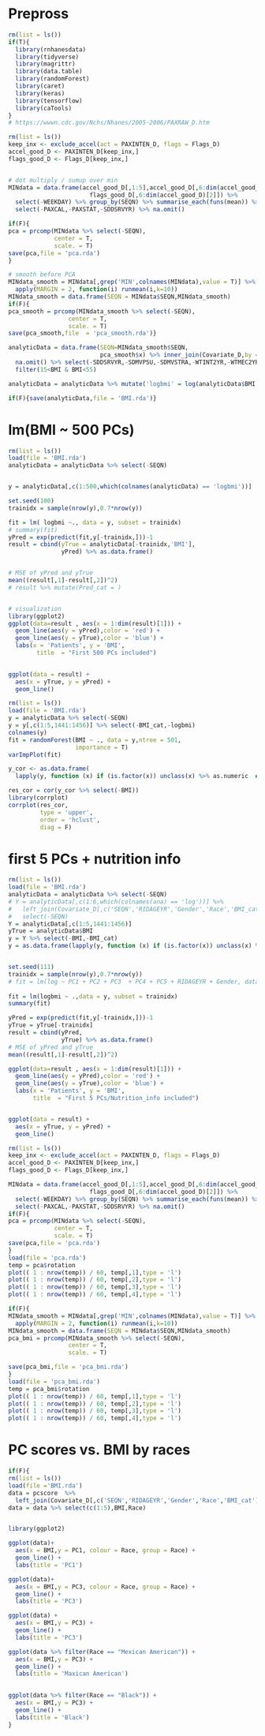 # Prepross
```r
rm(list = ls())
if(T){
  library(rnhanesdata)
  library(tidyverse)
  library(magrittr)
  library(data.table)
  library(randomForest)
  library(caret)
  library(keras)
  library(tensorflow)
  library(caTools)
}
# https://wwwn.cdc.gov/Nchs/Nhanes/2005-2006/PAXRAW_D.htm
```


```r
rm(list = ls())
keep_inx <- exclude_accel(act = PAXINTEN_D, flags = Flags_D)
accel_good_D <- PAXINTEN_D[keep_inx,] 
flags_good_D <- Flags_D[keep_inx,]


# dot multiply / sumup over min
MINdata = data.frame(accel_good_D[,1:5],accel_good_D[,6:dim(accel_good_D)[2]] *
                       flags_good_D[,6:dim(accel_good_D)[2]]) %>% 
  select(-WEEKDAY) %>% group_by(SEQN) %>% summarise_each(funs(mean)) %>% as.data.frame() %>%
  select(-PAXCAL,-PAXSTAT,-SDDSRVYR) %>% na.omit()

if(F){
pca = prcomp(MINdata %>% select(-SEQN),
             center = T,
             scale. = T)
save(pca,file = 'pca.rda')
}

# smooth before PCA
MINdata_smooth = MINdata[,grep('MIN',colnames(MINdata),value = T)] %>%
  apply(MARGIN = 2, function(i) runmean(i,k=10))
MINdata_smooth = data.frame(SEQN = MINdata$SEQN,MINdata_smooth)
if(F){
pca_smooth = prcomp(MINdata_smooth %>% select(-SEQN),
                 center = T,
                 scale. = T)
save(pca_smooth,file  = 'pca_smooth.rda')}

analyticData = data.frame(SEQN=MINdata_smooth$SEQN,
                          pca_smooth$x) %>% inner_join(Covariate_D,by = 'SEQN') %>% 
  na.omit() %>% select(-SDDSRVYR,-SDMVPSU,-SDMVSTRA,-WTINT2YR,-WTMEC2YR,-RIDAGEMN,-RIDAGEEX)%>%
  filter(15<BMI & BMI<55)

analyticData = analyticData %>% mutate('logbmi' = log(analyticData$BMI +1))

if(F){save(analyticData,file = 'BMI.rda')}

```

# lm(BMI ~ 500 PCs)
```r
rm(list = ls())
load(file = 'BMI.rda')
analyticData = analyticData %>% select(-SEQN)


y = analyticData[,c(1:500,which(colnames(analyticData) == 'logbmi'))]

set.seed(100)
trainidx = sample(nrow(y),0.7*nrow(y))

fit = lm( logbmi ~., data = y, subset = trainidx)
# summary(fit)
yPred = exp(predict(fit,y[-trainidx,]))-1
result = cbind(yTrue = analyticData[-trainidx,'BMI'],
               yPred) %>% as.data.frame()


# MSE of yPred and yTrue
mean((result[,1]-result[,2])^2)
# result %>% mutate(Pred_cat = )


# visualization
library(ggplot2)
ggplot(data=result , aes(x = 1:dim(result)[1])) + 
  geom_line(aes(y = yPred),color = 'red') + 
  geom_line(aes(y = yTrue),color = 'blue') + 
  labs(x = 'Patients', y = 'BMI',
        title  = "First 500 PCs included")
  

ggplot(data = result) + 
  aes(x = yTrue, y = yPred) +
  geom_line()
```


```r
rm(list = ls())
load(file = 'BMI.rda')
y = analyticData %>% select(-SEQN)
y = y[,c(1:5,1441:1456)] %>% select(-BMI_cat,-logbmi)
colnames(y)
fit = randomForest(BMI ~ ., data = y,ntree = 501,
                   importance = T)
varImpPlot(fit)

y_cor <- as.data.frame(
  lapply(y, function (x) if (is.factor(x)) unclass(x) %>% as.numeric  else x))

res_cor = cor(y_cor %>% select(-BMI))
library(corrplot)
corrplot(res_cor,
         type = 'upper',
         order = 'hclust',
         diag = F)

```


# first 5 PCs + nutrition info
```r
rm(list = ls())
load(file = 'BMI.rda')
analyticData = analyticData %>% select(-SEQN)
# Y = analyticData[,c(1:6,which(colnames(ana) == 'log'))] %>% 
#   left_join(Covariate_D[,c('SEQN','RIDAGEYR','Gender','Race','BMI_cat')],by = 'SEQN') %>%
#   select(-SEQN)
Y = analyticData[,c(1:5,1441:1456)]
yTrue = analyticData$BMI
y = Y %>% select(-BMI,-BMI_cat)
y = as.data.frame(lapply(y, function (x) if (is.factor(x)) unclass(x) %>% as.factor() else x))


set.seed(111)
trainidx = sample(nrow(y),0.7*nrow(y))
# fit = lm(log ~ PC1 + PC2 + PC3  + PC4 + PC5 + RIDAGEYR + Gender, data = ysub, subset = trainidx)
 
fit = lm(logbmi ~ .,data = y, subset = trainidx)
summary(fit)

yPred = exp(predict(fit,y[-trainidx,]))-1
yTrue = yTrue[-trainidx]
result = cbind(yPred,
               yTrue) %>% as.data.frame()
# MSE of yPred and yTrue
mean((result[,1]-result[,2])^2)

ggplot(data=result , aes(x = 1:dim(result)[1])) + 
  geom_line(aes(y = yPred),color = 'red') + 
  geom_line(aes(y = yTrue),color = 'blue') +
  labs(x = 'Patients', y = 'BMI',
       title  = "First 5 PCs/Nutrition_info included")


ggplot(data = result) + 
  aes(x = yTrue, y = yPred) +
  geom_line()

```

```r
rm(list = ls())
keep_inx <- exclude_accel(act = PAXINTEN_D, flags = Flags_D)
accel_good_D <- PAXINTEN_D[keep_inx,] 
flags_good_D <- Flags_D[keep_inx,]

MINdata = data.frame(accel_good_D[,1:5],accel_good_D[,6:dim(accel_good_D)[2]] *
                       flags_good_D[,6:dim(accel_good_D)[2]]) %>% 
  select(-WEEKDAY) %>% group_by(SEQN) %>% summarise_each(funs(mean)) %>% as.data.frame() %>%
  select(-PAXCAL,-PAXSTAT,-SDDSRVYR) %>% na.omit()
if(F){
pca = prcomp(MINdata %>% select(-SEQN),
             center = T,
             scale. = T)
save(pca,file = 'pca.rda')
}
load(file = 'pca.rda')
temp = pca$rotation
plot(( 1 : nrow(temp)) / 60, temp[,1],type = 'l')
plot(( 1 : nrow(temp)) / 60, temp[,2],type = 'l')
plot(( 1 : nrow(temp)) / 60, temp[,3],type = 'l')
plot(( 1 : nrow(temp)) / 60, temp[,4],type = 'l')
```


```r
if(F){
MINdata_smooth = MINdata[,grep('MIN',colnames(MINdata),value = T)] %>%
  apply(MARGIN = 2, function(i) runmean(i,k=10))
MINdata_smooth = data.frame(SEQN = MINdata$SEQN,MINdata_smooth)
pca_bmi = prcomp(MINdata_smooth %>% select(-SEQN),
                 center = T,
                 scale. = T)

save(pca_bmi,file = 'pca_bmi.rda')
}
load(file = 'pca_bmi.rda')
temp = pca_bmi$rotation
plot(( 1 : nrow(temp)) / 60, temp[,1],type = 'l')
plot(( 1 : nrow(temp)) / 60, temp[,2],type = 'l')
plot(( 1 : nrow(temp)) / 60, temp[,3],type = 'l')
plot(( 1 : nrow(temp)) / 60, temp[,4],type = 'l')
```

# PC scores vs. BMI by races
```r
if(F){
rm(list = ls())
load(file ='BMI.rda')
data = pcscore  %>%
  left_join(Covariate_D[,c('SEQN','RIDAGEYR','Gender','Race','BMI_cat')],by = 'SEQN')
data = data %>% select(c(1:5),BMI,Race)


library(ggplot2)

ggplot(data)+
  aes(x = BMI,y = PC1, colour = Race, group = Race) + 
  geom_line() +
  labs(title = 'PC1')

ggplot(data)+
  aes(x = BMI,y = PC3, colour = Race, group = Race) + 
  geom_line() +
  labs(title = 'PC3')

ggplot(data) + 
  aes(x = BMI,y = PC3) +
  geom_line() + 
  labs(title = 'PC3')

ggplot(data %>% filter(Race == "Mexican American")) + 
  aes(x = BMI,y = PC3) +
  geom_line() + 
  labs(title = 'Maxican American')
  

ggplot(data %>% filter(Race == "Black")) + 
  aes(x = BMI,y = PC3) +
  geom_line() + 
  labs(title = 'Black')
}
```

